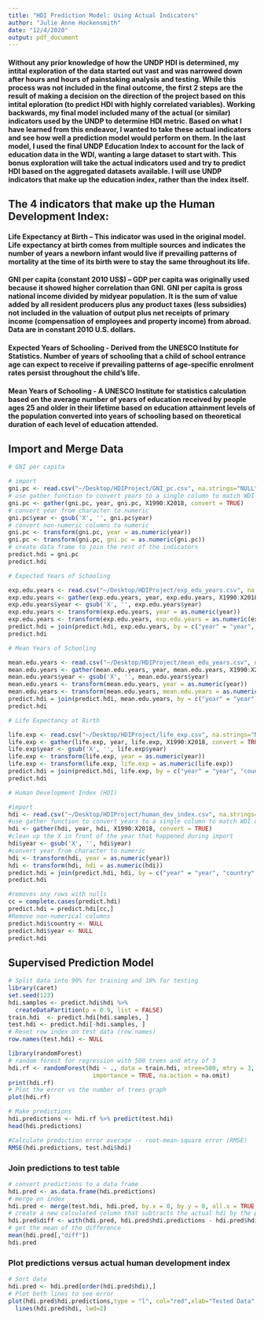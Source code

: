 ```yaml
---
title: "HDI Prediction Model: Using Actual Indicators"
author: "Julie Anne Hockensmith"
date: "12/4/2020"
output: pdf_document
---
```


#### Without any prior knowledge of how the UNDP HDI is determined, my intital exploration of the data started out vast and was narrowed down after hours and hours of painstaking analysis and testing. While this process was not included in the final outcome, the first 2 steps are the result of making a decision on the direction of the project based on this intital eploration (to predict HDI with highly correlated variables). Working backwards, my final model included many of the actual (or similar) indicators used by the UNDP to determine HDI metric. Based on what I have learned from this endeavor, I wanted to take these actual indicators and see how well a prediction model would perform on them. In the last model, I used the final UNDP Education Index to account for the lack of education data in the WDI, wanting a large dataset to start with. This bonus exploration will take the actual indicators used and try to predict HDI based on the aggregated datasets available. I will use UNDP indicators that make up the education index, rather than the index itself.

## The 4 indicators that make up the Human Development Index:

#### Life Expectancy at Birth -- This indicator was used in the original model. Life expectancy at birth comes from multiple sources and indicates the number of years a newborn infant would live if prevailing patterns of mortality at the time of its birth were to stay the same throughout its life. 
#### GNI per capita (constant 2010 US$) -- GDP per capita was originally used because it showed higher correlation than GNI. GNI per capita is gross national income divided by midyear population. It is the sum of value added by all resident producers plus any product taxes (less subsidies) not included in the valuation of output plus net receipts of primary income (compensation of employees and property income) from abroad. Data are in constant 2010 U.S. dollars.
#### Expected Years of Schooling - Derived from the UNESCO Institute for Statistics. Number of years of schooling that a child of school entrance age can expect to receive if prevailing patterns of age-specific enrolment rates persist throughout the child’s life.
#### Mean Years of Schooling - A UNESCO Institute for statistics calculation based on the average number of years of education received by people ages 25 and older in their lifetime based on education attainment levels of the population converted into years of schooling based on theoretical duration of each level of education attended.

## Import and Merge Data

```r
# GNI per capita

# import
gni.pc <- read.csv("~/Desktop/HDIProject/GNI_pc.csv", na.strings="NULL")
# use gather function to convert years to a single column to match WDI data
gni.pc <- gather(gni.pc, year, gni.pc, X1990:X2018, convert = TRUE)
# convert year from character to numeric
gni.pc$year <- gsub('X', '', gni.pc$year)
# convert non-numeric columns to numeric
gni.pc <- transform(gni.pc, year = as.numeric(year))
gni.pc <- transform(gni.pc, gni.pc = as.numeric(gni.pc))
# create data frame to join the rest of the indicators
predict.hdi = gni.pc
predict.hdi
```

```r
# Expected Years of Schooling

exp.edu.years <- read.csv("~/Desktop/HDIProject/exp_edu_years.csv", na.strings="NULL")
exp.edu.years <- gather(exp.edu.years, year, exp.edu.years, X1990:X2018, convert = TRUE)
exp.edu.years$year <- gsub('X', '', exp.edu.years$year)
exp.edu.years <- transform(exp.edu.years, year = as.numeric(year))
exp.edu.years <- transform(exp.edu.years, exp.edu.years = as.numeric(exp.edu.years))
predict.hdi = join(predict.hdi, exp.edu.years, by = c("year" = "year", "country" = "country"))
predict.hdi
```

```r
# Mean Years of Schooling

mean.edu.years <- read.csv("~/Desktop/HDIProject/mean_edu_years.csv", na.strings="NULL")
mean.edu.years <- gather(mean.edu.years, year, mean.edu.years, X1990:X2018, convert = TRUE)
mean.edu.years$year <- gsub('X', '', mean.edu.years$year)
mean.edu.years <- transform(mean.edu.years, year = as.numeric(year))
mean.edu.years <- transform(mean.edu.years, mean.edu.years = as.numeric(mean.edu.years))
predict.hdi = join(predict.hdi, mean.edu.years, by = c("year" = "year", "country" = "country"))
predict.hdi
```
```r
# Life Expectancy at Birth

life.exp <- read.csv("~/Desktop/HDIProject/life_exp.csv", na.strings="NULL")
life.exp <- gather(life.exp, year, life.exp, X1990:X2018, convert = TRUE)
life.exp$year <- gsub('X', '', life.exp$year)
life.exp <- transform(life.exp, year = as.numeric(year))
life.exp <- transform(life.exp, life.exp = as.numeric(life.exp))
predict.hdi = join(predict.hdi, life.exp, by = c("year" = "year", "country" = "country"))
predict.hdi
```

```r
# Human Development Index (HDI)

#import
hdi <- read.csv("~/Desktop/HDIProject/human_dev_index.csv", na.strings="NULL")
#use gather function to convert years to a single column to match WDI data
hdi <- gather(hdi, year, hdi, X1990:X2018, convert = TRUE)
#clean up the X in front of the year that happened during import
hdi$year <- gsub('X', '', hdi$year)
#convert year from character to numeric
hdi <- transform(hdi, year = as.numeric(year))
hdi <- transform(hdi, hdi = as.numeric(hdi))
predict.hdi = join(predict.hdi, hdi, by = c("year" = "year", "country" = "country"))
predict.hdi
```

```r
#removes any rows with nulls
cc = complete.cases(predict.hdi)
predict.hdi = predict.hdi[cc,]
#Remove non-numerical columns
predict.hdi$country <- NULL 
predict.hdi$year <- NULL
predict.hdi
```

## Supervised Prediction Model

```r
# Split data into 90% for training and 10% for testing
library(caret)
set.seed(123)
hdi.samples <- predict.hdi$hdi %>%
  createDataPartition(p = 0.9, list = FALSE)
train.hdi  <- predict.hdi[hdi.samples, ]
test.hdi <- predict.hdi[-hdi.samples, ]
# Reset row index on test data (row.names)
row.names(test.hdi) <- NULL
```

```r
library(randomForest)
# random forest for regression with 500 trees and mtry of 3
hdi.rf <- randomForest(hdi ~ ., data = train.hdi, ntree=500, mtry = 3, 
						importance = TRUE, na.action = na.omit) 
print(hdi.rf) 
# Plot the error vs the number of trees graph 
plot(hdi.rf) 
```

```r
# Make predictions 
hdi.predictions <- hdi.rf %>% predict(test.hdi)
head(hdi.predictions)
```

```r
#Calculate prediction error average -- root-mean-square error (RMSE)
RMSE(hdi.predictions, test.hdi$hdi)
```

### Join predictions to test table
```r
# convert predictions to a data frame 
hdi.pred <- as.data.frame(hdi.predictions)
# merge on index
hdi.pred <- merge(test.hdi, hdi.pred, by.x = 0, by.y = 0, all.x = TRUE, all.y = TRUE)
# create a new calculated column that subtracts the actual hdi by the prediction
hdi.pred$diff <- with(hdi.pred, hdi.pred$hdi.predictions - hdi.pred$hdi)
# get the mean of the difference
mean(hdi.pred[,"diff"])
hdi.pred
```

### Plot predictions versus actual human development index
```r
# Sort data
hdi.pred <- hdi.pred[order(hdi.pred$hdi),]
# Plot both lines to see error
plot(hdi.pred$hdi.predictions,type = "l", col="red",xlab="Tested Data", ylab="Actual vs. Predicted", main="Prediction Variance") +
  lines(hdi.pred$hdi, lwd=2)
```
